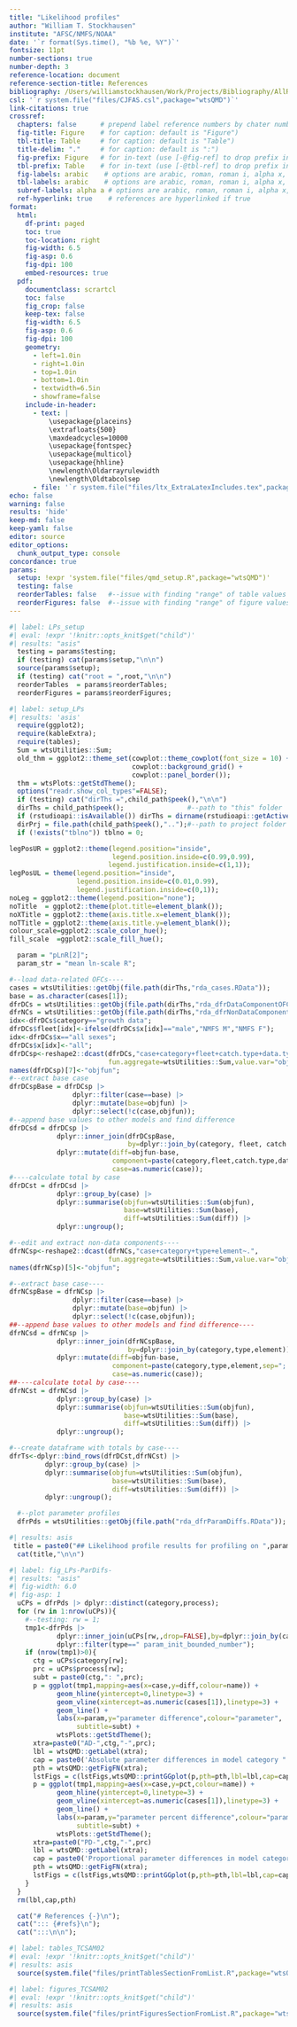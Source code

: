 ```yaml
---
title: "Likelihood profiles"
author: "William T. Stockhausen"
institute: "AFSC/NMFS/NOAA"
date: '`r format(Sys.time(), "%b %e, %Y")`'
fontsize: 11pt 
number-sections: true
number-depth: 3
reference-location: document
reference-section-title: References
bibliography: /Users/williamstockhausen/Work/Projects/Bibliography/AllRefs.bib
csl: '`r system.file("files/CJFAS.csl",package="wtsQMD")`'
link-citations: true
crossref:
  chapters: false      # prepend label reference numbers by chater number?
  fig-title: Figure    # for caption: default is "Figure")
  tbl-title: Table     # for caption: default is "Table")
  title-delim: "."     # for caption: default is ":")
  fig-prefix: Figure   # for in-text (use [-@fig-ref] to drop prefix in text)
  tbl-prefix: Table    # for in-text (use [-@tbl-ref] to drop prefix in text)
  fig-labels: arabic    # options are arabic, roman, roman i, alpha x, alpha X; latter two starting from x/X
  tbl-labels: arabic    # options are arabic, roman, roman i, alpha x, alpha X; latter two starting from x/X
  subref-labels: alpha a # options are arabic, roman, roman i, alpha x, alpha X; latter two starting from x/X
  ref-hyperlink: true    # references are hyperlinked if true
format: 
  html: 
    df-print: paged
    toc: true
    toc-location: right
    fig-width: 6.5
    fig-asp: 0.6
    fig-dpi: 100
    embed-resources: true
  pdf:
    documentclass: scrartcl
    toc: false
    fig_crop: false
    keep-tex: false
    fig-width: 6.5
    fig-asp: 0.6
    fig-dpi: 100
    geometry:
      - left=1.0in
      - right=1.0in
      - top=1.0in
      - bottom=1.0in
      - textwidth=6.5in
      - showframe=false
    include-in-header: 
      - text: |
          \usepackage{placeins}
          \extrafloats{500}
          \maxdeadcycles=10000
          \usepackage{fontspec}
          \usepackage{multicol}
          \usepackage{hhline}
          \newlength\Oldarrayrulewidth
          \newlength\Oldtabcolsep
      - file: '`r system.file("files/ltx_ExtraLatexIncludes.tex",package="wtsQMD")`'
echo: false
warning: false
results: 'hide'
keep-md: false
keep-yaml: false
editor: source
editor_options: 
  chunk_output_type: console
concordance: true
params:
  setup: !expr 'system.file("files/qmd_setup.R",package="wtsQMD")'
  testing: false
  reorderTables: false   #--issue with finding "range" of table values  (don't use)
  reorderFigures: false  #--issue with finding "range" of figure values (don't use)
---
```

<!-- IMPORTANT: if used as a child doc, all chunk labels must be unique within the overall document -->

<!-- 
  NOTEs: 
     * child_path$peek() gives path to current script.
     * before starting a child document, do 
         "child_path$push(file.path(child_path$peek(),rel_path))" first, 
         where rel_path is the relative path to the child
     * after a child document has finished, do "child_path$pop()" to return to current path value
-->

<!-- if not child doc, set up required objects -->
```r
#| label: LPs_setup
#| eval: !expr '!knitr::opts_knit$get("child")'
#| results: "asis"
  testing = params$testing;
  if (testing) cat(params$setup,"\n\n")
  source(params$setup);
  if (testing) cat("root = ",root,"\n\n")
  reorderTables  = params$reorderTables;
  reorderFigures = params$reorderFigures;
```

```r
#| label: setup_LPs
#| results: 'asis'
  require(ggplot2);
  require(kableExtra);
  require(tables);
  Sum = wtsUtilities::Sum;
  old_thm = ggplot2::theme_set(cowplot::theme_cowplot(font_size = 10) +
                               cowplot::background_grid() +
                               cowplot::panel_border());
  thm = wtsPlots::getStdTheme();
  options("readr.show_col_types"=FALSE);
  if (testing) cat("dirThs =",child_path$peek(),"\n\n")
  dirThs = child_path$peek();                #--path to "this" folder
  if (rstudioapi::isAvailable()) dirThs = dirname(rstudioapi::getActiveDocumentContext()$path);
  dirPrj = file.path(child_path$peek(),"..");#--path to project folder from "this" folder
  if (!exists("tblno")) tblno = 0;
```

```r
legPosUR = ggplot2::theme(legend.position="inside",
                          legend.position.inside=c(0.99,0.99),
                         legend.justification.inside=c(1,1));
legPosUL = theme(legend.position="inside",
                 legend.position.inside=c(0.01,0.99),
                 legend.justification.inside=c(0,1));
noLeg = ggplot2::theme(legend.position="none");
noTitle  = ggplot2::theme(plot.title=element_blank());
noXTitle = ggplot2::theme(axis.title.x=element_blank());
noTTitle = ggplot2::theme(axis.title.y=element_blank());
colour_scale=ggplot2::scale_color_hue();
fill_scale  =ggplot2::scale_fill_hue();

```

```r
  param = "pLnR[2]";
  param_str = "mean ln-scale R";

#--load data-related OFCs----
cases = wtsUtilities::getObj(file.path(dirThs,"rda_cases.RData"));
base = as.character(cases[1]);
dfrDCs = wtsUtilities::getObj(file.path(dirThs,"rda_dfrDataComponentOFCs.RData"));
dfrNCs = wtsUtilities::getObj(file.path(dirThs,"rda_dfrNonDataComponentOFCs.RData"));
idx<-dfrDCs$category=="growth data";
dfrDCs$fleet[idx]<-ifelse(dfrDCs$x[idx]=="male","NMFS M","NMFS F");
idx<-dfrDCs$x=="all sexes";
dfrDCs$x[idx]<-"all";
dfrDCsp<-reshape2::dcast(dfrDCs,"case+category+fleet+catch.type+data.type+x~.",
                         fun.aggregate=wtsUtilities::Sum,value.var="objfun");
names(dfrDCsp)[7]<-"objfun";
#--extract base case
dfrDCspBase = dfrDCsp |>
                dplyr::filter(case==base) |>
                dplyr::mutate(base=objfun) |>
                dplyr::select(!c(case,objfun));
#--append base values to other models and find difference
dfrDCsd = dfrDCsp |>
            dplyr::inner_join(dfrDCspBase,
                              by=dplyr::join_by(category, fleet, catch.type, data.type, x)) |>
            dplyr::mutate(diff=objfun-base,
                          component=paste(category,fleet,catch.type,data.type,x,sep="; "),
                          case=as.numeric(case));
#----calculate total by case
dfrDCst = dfrDCsd |>
            dplyr::group_by(case) |>
            dplyr::summarise(objfun=wtsUtilities::Sum(objfun),
                             base=wtsUtilities::Sum(base),
                             diff=wtsUtilities::Sum(diff)) |>
            dplyr::ungroup();

#--edit and extract non-data components----
dfrNCsp<-reshape2::dcast(dfrNCs,"case+category+type+element~.",
                         fun.aggregate=wtsUtilities::Sum,value.var="objfun");
names(dfrNCsp)[5]<-"objfun";

#--extract base case----
dfrNCspBase = dfrNCsp |>
                dplyr::filter(case==base) |>
                dplyr::mutate(base=objfun) |>
                dplyr::select(!c(case,objfun));
##--append base values to other models and find difference----
dfrNCsd = dfrNCsp |>
            dplyr::inner_join(dfrNCspBase,
                              by=dplyr::join_by(category,type,element)) |>
            dplyr::mutate(diff=objfun-base,
                          component=paste(category,type,element,sep="; "),
                          case=as.numeric(case));
##----calculate total by case----
dfrNCst = dfrNCsd |>
            dplyr::group_by(case) |>
            dplyr::summarise(objfun=wtsUtilities::Sum(objfun),
                             base=wtsUtilities::Sum(base),
                             diff=wtsUtilities::Sum(diff)) |>
            dplyr::ungroup();

#--create dataframe with totals by case----
dfrTs<-dplyr::bind_rows(dfrDCst,dfrNCst) |>
         dplyr::group_by(case) |>
         dplyr::summarise(objfun=wtsUtilities::Sum(objfun),
                          base=wtsUtilities::Sum(base),
                          diff=wtsUtilities::Sum(diff)) |>
         dplyr::ungroup();
```

```r
  #--plot parameter profiles
  dfrPds = wtsUtilities::getObj(file.path("rda_dfrParamDiffs.RData"));
```

```r
#| results: asis
 title = paste0("## Likelihood profile results for profiling on ",param," (",param_str,") {#sec-LP-",param,"}");
  cat(title,"\n\n")
```

```r
#| label: fig_LPs-ParDifs-
#| results: "asis"
#| fig-width: 6.0
#| fig-asp: 1
  uCPs = dfrPds |> dplyr::distinct(category,process);
  for (rw in 1:nrow(uCPs)){
    #--testing: rw = 1;
    tmp1<-dfrPds |>
            dplyr::inner_join(uCPs[rw,,drop=FALSE],by=dplyr::join_by(category,process)) |>
            dplyr::filter(type==" param_init_bounded_number");
    if (nrow(tmp1)>0){
      ctg = uCPs$category[rw];
      prc = uCPs$process[rw];
      subt = paste0(ctg,": ",prc);
      p = ggplot(tmp1,mapping=aes(x=case,y=diff,colour=name)) +
            geom_hline(yintercept=0,linetype=3) +
            geom_vline(xintercept=as.numeric(cases[1]),linetype=3) +
            geom_line() +
            labs(x=param,y="parameter difference",colour="parameter",
                 subtitle=subt) +
            wtsPlots::getStdTheme();
      xtra=paste0("AD-",ctg,"-",prc);
      lbl = wtsQMD::getLabel(xtra);
      cap = paste0('Absolute parameter differences in model category "',ctg,'" and process "',prc,'".')
      pth = wtsQMD::getFigFN(xtra);
      lstFigs = c(lstFigs,wtsQMD::printGGplot(p,pth=pth,lbl=lbl,cap=cap,ori="P"));
      p = ggplot(tmp1,mapping=aes(x=case,y=pct,colour=name)) +
            geom_hline(yintercept=0,linetype=3) +
            geom_vline(xintercept=as.numeric(cases[1]),linetype=3) +
            geom_line() +
            labs(x=param,y="parameter percent difference",colour="parameter",
                 subtitle=subt) +
            wtsPlots::getStdTheme();
      xtra=paste0("PD-",ctg,"-",prc)
      lbl = wtsQMD::getLabel(xtra);
      cap = paste0('Proportional parameter differences in model category "',ctg,'" and process "',prc,'".')
      pth = wtsQMD::getFigFN(xtra);
      lstFigs = c(lstFigs,wtsQMD::printGGplot(p,pth=pth,lbl=lbl,cap=cap,ori="P"));
    }
  }
  rm(lbl,cap,pth)
```


<!-- references -->
```r
  cat("# References {-}\n");
  cat("::: {#refs}\n");
  cat(":::\n\n");
```

<!-- tables, if not child doc and lstTbls is not empty -->
```r
#| label: tables_TCSAM02
#| eval: !expr '!knitr::opts_knit$get("child")'
#| results: asis
  source(system.file("files/printTablesSectionFromList.R",package="wtsQMD"));
```

<!-- figures, if not child doc and lstFigs is not empty -->
```r
#| label: figures_TCSAM02
#| eval: !expr '!knitr::opts_knit$get("child")'
#| results: asis
  source(system.file("files/printFiguresSectionFromList.R",package="wtsQMD"));
```
